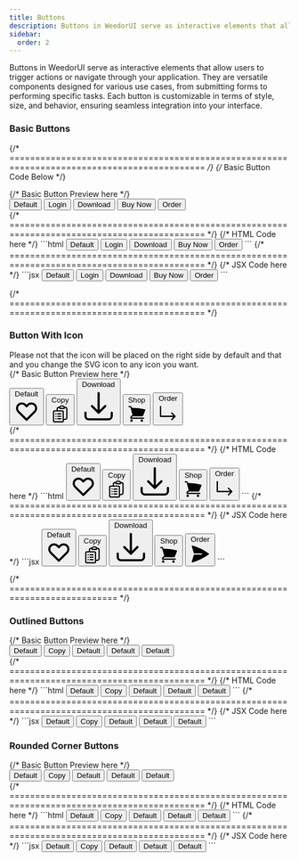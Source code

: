 ```yaml
---
title: Buttons
description: Buttons in WeedorUI serve as interactive elements that allow users to trigger actions or navigate through your application. They are versatile components designed for various use cases, from submitting forms to performing specific tasks. Each button is customizable in terms of style, size, and behavior, ensuring seamless integration into your interface.
sidebar:
  order: 2
---
```



Buttons in WeedorUI serve as interactive elements that allow users to trigger actions or navigate through your application. They are versatile components designed for various use cases, from submitting forms to performing specific tasks. Each button is customizable in terms of style, size, and behavior, ensuring seamless integration into your interface.

### Basic Buttons

{/* ============================================================================================ */}
{/* Basic Button Code Below */}

<Tabs>
  {/* Basic Button Preview here */}
  <TabItem label="Preview">
    <div class="space-y-4 grid ">
      <div class="space-x-4">
        <button class="py-2 px-6 bg-[#ffd201] text-base rounded-md cursor-pointer hover:opacity-90">
          Default
        </button>
        <button class="py-2 px-6 bg-[#58c7f4] text-base rounded-md cursor-pointer hover:opacity-90">
          Login
        </button>
        <button class="py-2 px-6 bg-[#e779c0] text-base rounded-md cursor-pointer hover:opacity-90 inline-flex items-center gap-1">
          Download
        </button>
        <button class="py-2 px-6 bg-[#008081] text-base rounded-md cursor-pointer hover:opacity-90">
          Buy Now
        </button>
        <button class="py-2 px-6 bg-[#ee4740] text-base rounded-md cursor-pointer hover:opacity-90 inline-flex items-center gap-2">
          Order
        </button>
      </div>
    </div>
  </TabItem>
  {/* ============================================================================================ */}
  {/* HTML Code here */}
  <TabItem label="HTML">
    ```html
    <button class="py-2 px-6 bg-blue-600 text-base rounded-md cursor-pointer hover:opacity-90">
      Default
    </button>
    <button class="py-2 px-6 bg-[#58c7f4] text-base rounded-md cursor-pointer hover:opacity-90">
      Login
    </button>
    <button class="py-2 px-6 bg-[#e779c0] text-base rounded-md cursor-pointer hover:opacity-90">
      Download
    </button>
    <button class="py-2 px-6 bg-[#008081] text-base rounded-md cursor-pointer hover:opacity-90">
      Buy Now
    </button>
    <button class="py-2 px-6 bg-[#ee4740] text-base rounded-md cursor-pointer hover:opacity-90">
      Order
    </button>
    ```
  </TabItem>
  {/* ============================================================================================ */}
  {/* JSX Code here */}
  <TabItem label="JSX">
    ```jsx
    <button className="py-2 px-6 bg-blue-600 text-base rounded-md cursor-pointer hover:opacity-90">
      Default
    </button>
    <button className="py-2 px-6 bg-[#58c7f4] text-base rounded-md cursor-pointer hover:opacity-90">
      Login
    </button>
    <button className="py-2 px-6 bg-[#e779c0] text-base rounded-md cursor-pointer hover:opacity-90">
      Download
    </button>
    <button className="py-2 px-6 bg-[#008081] text-base rounded-md cursor-pointer hover:opacity-90">
      Buy Now
    </button>
    <button className="py-2 px-6 bg-[#ee4740] text-base rounded-md cursor-pointer hover:opacity-90 ">
      Order
    </button>
    ```
  </TabItem>
</Tabs>

{/* ============================================================================================ */}

### Button With Icon

<Aside type="note" title="Note">
  Please not that the icon will be placed on the right side by default and that
  and you change the SVG icon to any icon you want.
</Aside>

<Tabs>
  {/* Basic Button Preview here */}
  <TabItem label="Preview">
    <div class="space-y-4 grid ">
      <div class="space-x-4">
        <button class="py-2 px-6 bg-[#ffd201] text-base rounded-md cursor-pointer opacity-90 inline-flex items-center gap-2">
          <span>Default</span>
          <svg
            xmlns="http://www.w3.org/2000/svg"
            class="h-6 w-6"
            fill="none"
            viewBox="0 0 24 24"
            stroke="currentColor"
          >
            <path
              stroke-linecap="round"
              stroke-linejoin="round"
              stroke-width="2"
              d="M4.318 6.318a4.5 4.5 0 000 6.364L12 20.364l7.682-7.682a4.5 4.5 0 00-6.364-6.364L12 7.636l-1.318-1.318a4.5 4.5 0 00-6.364 0z"
            />
          </svg>
        </button>
        <button class="py-2 px-6 bg-[#58c7f4] text-base rounded-md cursor-pointer opacity-90 inline-flex items-center gap-2">
          <span>Copy</span>
            <svg xmlns="http://www.w3.org/2000/svg" fill="none" viewBox="0 0 24 24" stroke-width="1.5" stroke="currentColor" class="size-5">
              <path stroke-linecap="round" stroke-linejoin="round" d="M9 12h3.75M9 15h3.75M9 18h3.75m3 .75H18a2.25 2.25 0 0 0 2.25-2.25V6.108c0-1.135-.845-2.098-1.976-2.192a48.424 48.424 0 0 0-1.123-.08m-5.801 0c-.065.21-.1.433-.1.664 0 .414.336.75.75.75h4.5a.75.75 0 0 0 .75-.75 2.25 2.25 0 0 0-.1-.664m-5.8 0A2.251 2.251 0 0 1 13.5 2.25H15c1.012 0 1.867.668 2.15 1.586m-5.8 0c-.376.023-.75.05-1.124.08C9.095 4.01 8.25 4.973 8.25 6.108V8.25m0 0H4.875c-.621 0-1.125.504-1.125 1.125v11.25c0 .621.504 1.125 1.125 1.125h9.75c.621 0 1.125-.504 1.125-1.125V9.375c0-.621-.504-1.125-1.125-1.125H8.25ZM6.75 12h.008v.008H6.75V12Zm0 3h.008v.008H6.75V15Zm0 3h.008v.008H6.75V18Z" />
            </svg>
        </button>
        <button class="py-2 px-6 bg-[#e779c0] text-base rounded-md cursor-pointer opacity-90 inline-flex items-center gap-1">
          <span>Download</span>
            <svg xmlns="http://www.w3.org/2000/svg" viewBox="0 0 24 24" fill="currentColor" class="size-5">
              <path fill-rule="evenodd" d="M12 2.25a.75.75 0 0 1 .75.75v11.69l3.22-3.22a.75.75 0 1 1 1.06 1.06l-4.5 4.5a.75.75 0 0 1-1.06 0l-4.5-4.5a.75.75 0 1 1 1.06-1.06l3.22 3.22V3a.75.75 0 0 1 .75-.75Zm-9 13.5a.75.75 0 0 1 .75.75v2.25a1.5 1.5 0 0 0 1.5 1.5h13.5a1.5 1.5 0 0 0 1.5-1.5V16.5a.75.75 0 0 1 1.5 0v2.25a3 3 0 0 1-3 3H5.25a3 3 0 0 1-3-3V16.5a.75.75 0 0 1 .75-.75Z" clip-rule="evenodd" />
            </svg>
        </button>
        <button class="py-2 px-6 bg-[#008081] text-base rounded-md cursor-pointer opacity-90 inline-flex items-center gap-2">
            <span>Shop</span>
            <svg xmlns="http://www.w3.org/2000/svg" viewBox="0 0 24 24" fill="currentColor" class="size-5">
              <path d="M2.25 2.25a.75.75 0 0 0 0 1.5h1.386c.17 0 .318.114.362.278l2.558 9.592a3.752 3.752 0 0 0-2.806 3.63c0 .414.336.75.75.75h15.75a.75.75 0 0 0 0-1.5H5.378A2.25 2.25 0 0 1 7.5 15h11.218a.75.75 0 0 0 .674-.421 60.358 60.358 0 0 0 2.96-7.228.75.75 0 0 0-.525-.965A60.864 60.864 0 0 0 5.68 4.509l-.232-.867A1.875 1.875 0 0 0 3.636 2.25H2.25ZM3.75 20.25a1.5 1.5 0 1 1 3 0 1.5 1.5 0 0 1-3 0ZM16.5 20.25a1.5 1.5 0 1 1 3 0 1.5 1.5 0 0 1-3 0Z" />
            </svg>
        </button>
        <button class="py-2 px-6 bg-[#ee4740] text-base rounded-md cursor-pointer hover:opacity-90 inline-flex items-center gap-2">
          <span>Order</span>
        <svg xmlns="http://www.w3.org/2000/svg" viewBox="0 0 24 24" fill="currentColor" class="size-5">
          <path fill-rule="evenodd" d="M3.74 3.749a.75.75 0 0 1 .75.75V15h13.938l-2.47-2.47a.75.75 0 0 1 1.061-1.06l3.75 3.75a.75.75 0 0 1 0 1.06l-3.75 3.75a.75.75 0 0 1-1.06-1.06l2.47-2.47H3.738a.75.75 0 0 1-.75-.75V4.5a.75.75 0 0 1 .75-.751Z" clip-rule="evenodd" />
        </svg>
        </button>
      </div>
    </div>

  </TabItem>
{/* ============================================================================================ */}
{/* HTML Code here */}

  <TabItem label="HTML">
    ```html
    <button class="py-2 px-6 bg-[#ffd201] text-base rounded-md cursor-pointer opacity-90 inline-flex items-center gap-2">
          <span>Default</span>
          <svg
            xmlns="http://www.w3.org/2000/svg"
            class="h-6 w-6"
            fill="none"
            viewBox="0 0 24 24"
            stroke="currentColor"
          >
            <path
              stroke-linecap="round"
              stroke-linejoin="round"
              stroke-width="2"
              d="M4.318 6.318a4.5 4.5 0 000 6.364L12 20.364l7.682-7.682a4.5 4.5 0 00-6.364-6.364L12 7.636l-1.318-1.318a4.5 4.5 0 00-6.364 0z"
            />
          </svg>
        </button>
        <button class="py-2 px-6 bg-[#58c7f4] text-base rounded-md cursor-pointer opacity-90 inline-flex items-center gap-2">
          <span>Copy</span>
            <svg xmlns="http://www.w3.org/2000/svg" fill="none" viewBox="0 0 24 24" stroke-width="1.5" stroke="currentColor" class="size-5">
              <path stroke-linecap="round" stroke-linejoin="round" d="M9 12h3.75M9 15h3.75M9 18h3.75m3 .75H18a2.25 2.25 0 0 0 2.25-2.25V6.108c0-1.135-.845-2.098-1.976-2.192a48.424 48.424 0 0 0-1.123-.08m-5.801 0c-.065.21-.1.433-.1.664 0 .414.336.75.75.75h4.5a.75.75 0 0 0 .75-.75 2.25 2.25 0 0 0-.1-.664m-5.8 0A2.251 2.251 0 0 1 13.5 2.25H15c1.012 0 1.867.668 2.15 1.586m-5.8 0c-.376.023-.75.05-1.124.08C9.095 4.01 8.25 4.973 8.25 6.108V8.25m0 0H4.875c-.621 0-1.125.504-1.125 1.125v11.25c0 .621.504 1.125 1.125 1.125h9.75c.621 0 1.125-.504 1.125-1.125V9.375c0-.621-.504-1.125-1.125-1.125H8.25ZM6.75 12h.008v.008H6.75V12Zm0 3h.008v.008H6.75V15Zm0 3h.008v.008H6.75V18Z" />
            </svg>
        </button>
        <button class="py-2 px-6 bg-[#e779c0] text-base rounded-md cursor-pointer hover:opacity-90 inline-flex items-center gap-1">
             <span>Download</span>
                <svg xmlns="http://www.w3.org/2000/svg" viewBox="0 0 24 24" fill="currentColor" class="size-5">
                  <path fill-rule="evenodd" d="M12 2.25a.75.75 0 0 1 .75.75v11.69l3.22-3.22a.75.75 0 1 1 1.06 1.06l-4.5 4.5a.75.75 0 0 1-1.06 0l-4.5-4.5a.75.75 0 1 1 1.06-1.06l3.22 3.22V3a.75.75 0 0 1 .75-.75Zm-9 13.5a.75.75 0 0 1 .75.75v2.25a1.5 1.5 0 0 0 1.5 1.5h13.5a1.5 1.5 0 0 0 1.5-1.5V16.5a.75.75 0 0 1 1.5 0v2.25a3 3 0 0 1-3 3H5.25a3 3 0 0 1-3-3V16.5a.75.75 0 0 1 .75-.75Z" clip-rule="evenodd" />
                </svg>
        </button>
        <button class="py-2 px-6 bg-[#008081] text-base rounded-md cursor-pointer opacity-90 inline-flex items-center gap-2">
            <span>Shop</span>
            <svg xmlns="http://www.w3.org/2000/svg" viewBox="0 0 24 24" fill="currentColor" class="size-5">
              <path d="M2.25 2.25a.75.75 0 0 0 0 1.5h1.386c.17 0 .318.114.362.278l2.558 9.592a3.752 3.752 0 0 0-2.806 3.63c0 .414.336.75.75.75h15.75a.75.75 0 0 0 0-1.5H5.378A2.25 2.25 0 0 1 7.5 15h11.218a.75.75 0 0 0 .674-.421 60.358 60.358 0 0 0 2.96-7.228.75.75 0 0 0-.525-.965A60.864 60.864 0 0 0 5.68 4.509l-.232-.867A1.875 1.875 0 0 0 3.636 2.25H2.25ZM3.75 20.25a1.5 1.5 0 1 1 3 0 1.5 1.5 0 0 1-3 0ZM16.5 20.25a1.5 1.5 0 1 1 3 0 1.5 1.5 0 0 1-3 0Z" />
            </svg>
        </button>
        <button class="py-2 px-6 bg-[#ee4740] text-base rounded-md cursor-pointer hover:opacity-90  inline-flex items-center gap-2">
          <span>Order</span>
           <svg xmlns="http://www.w3.org/2000/svg" viewBox="0 0 24 24" fill="currentColor" class="size-6">
              <path fill-rule="evenodd" d="M3.74 3.749a.75.75 0 0 1 .75.75V15h13.938l-2.47-2.47a.75.75 0 0 1 1.061-1.06l3.75 3.75a.75.75 0 0 1 0 1.06l-3.75 3.75a.75.75 0 0 1-1.06-1.06l2.47-2.47H3.738a.75.75 0 0 1-.75-.75V4.5a.75.75 0 0 1 .75-.751Z" clip-rule="evenodd" />        
            </svg>
        </button>
    ```

  </TabItem>
{/* ============================================================================================ */}
{/* JSX Code here */}

  <TabItem label="JSX">
    ```jsx
     <button className="py-2 px-6 bg-[#ffd201] text-base rounded-md cursor-pointer opacity-90 inline-flex items-center gap-2">
          <span>Default</span>
          <svg
            xmlns="http://www.w3.org/2000/svg"
            className="h-6 w-6"
            fill="none"
            viewBox="0 0 24 24"
            stroke="currentColor"
          >
            <path
              stroke-linecap="round"
              stroke-linejoin="round"
              stroke-width="2"
              d="M4.318 6.318a4.5 4.5 0 000 6.364L12 20.364l7.682-7.682a4.5 4.5 0 00-6.364-6.364L12 7.636l-1.318-1.318a4.5 4.5 0 00-6.364 0z"
            />
          </svg>
        </button>
        <button className="py-2 px-6 bg-[#58c7f4] text-base rounded-md cursor-pointer opacity-90 inline-flex items-center gap-2">
          <span>Copy</span>
            <svg xmlns="http://www.w3.org/2000/svg" fill="none" viewBox="0 0 24 24" stroke-width="1.5" stroke="currentColor" className="size-5">
              <path stroke-linecap="round" stroke-linejoin="round" d="M9 12h3.75M9 15h3.75M9 18h3.75m3 .75H18a2.25 2.25 0 0 0 2.25-2.25V6.108c0-1.135-.845-2.098-1.976-2.192a48.424 48.424 0 0 0-1.123-.08m-5.801 0c-.065.21-.1.433-.1.664 0 .414.336.75.75.75h4.5a.75.75 0 0 0 .75-.75 2.25 2.25 0 0 0-.1-.664m-5.8 0A2.251 2.251 0 0 1 13.5 2.25H15c1.012 0 1.867.668 2.15 1.586m-5.8 0c-.376.023-.75.05-1.124.08C9.095 4.01 8.25 4.973 8.25 6.108V8.25m0 0H4.875c-.621 0-1.125.504-1.125 1.125v11.25c0 .621.504 1.125 1.125 1.125h9.75c.621 0 1.125-.504 1.125-1.125V9.375c0-.621-.504-1.125-1.125-1.125H8.25ZM6.75 12h.008v.008H6.75V12Zm0 3h.008v.008H6.75V15Zm0 3h.008v.008H6.75V18Z" />
            </svg>
        </button>
        <button className="py-2 px-6 bg-[#e779c0] text-base rounded-md cursor-pointer hover:opacity-90 inline-flex items-center gap-1">
            <span>Download</span>
            <svg xmlns="http://www.w3.org/2000/svg" viewBox="0 0 24 24" fill="currentColor" className="size-5">
              <path fill-rule="evenodd" d="M12 2.25a.75.75 0 0 1 .75.75v11.69l3.22-3.22a.75.75 0 1 1 1.06 1.06l-4.5 4.5a.75.75 0 0 1-1.06 0l-4.5-4.5a.75.75 0 1 1 1.06-1.06l3.22 3.22V3a.75.75 0 0 1 .75-.75Zm-9 13.5a.75.75 0 0 1 .75.75v2.25a1.5 1.5 0 0 0 1.5 1.5h13.5a1.5 1.5 0 0 0 1.5-1.5V16.5a.75.75 0 0 1 1.5 0v2.25a3 3 0 0 1-3 3H5.25a3 3 0 0 1-3-3V16.5a.75.75 0 0 1 .75-.75Z" clip-rule="evenodd" />
            </svg>
        </button>
        <button className="py-2 px-6 bg-[#008081] text-base rounded-md cursor-pointer opacity-90 inline-flex items-center gap-2">
            <span>Shop</span>
            <svg xmlns="http://www.w3.org/2000/svg" viewBox="0 0 24 24" fill="currentColor" className="size-5">
              <path d="M2.25 2.25a.75.75 0 0 0 0 1.5h1.386c.17 0 .318.114.362.278l2.558 9.592a3.752 3.752 0 0 0-2.806 3.63c0 .414.336.75.75.75h15.75a.75.75 0 0 0 0-1.5H5.378A2.25 2.25 0 0 1 7.5 15h11.218a.75.75 0 0 0 .674-.421 60.358 60.358 0 0 0 2.96-7.228.75.75 0 0 0-.525-.965A60.864 60.864 0 0 0 5.68 4.509l-.232-.867A1.875 1.875 0 0 0 3.636 2.25H2.25ZM3.75 20.25a1.5 1.5 0 1 1 3 0 1.5 1.5 0 0 1-3 0ZM16.5 20.25a1.5 1.5 0 1 1 3 0 1.5 1.5 0 0 1-3 0Z" />
            </svg>
        </button>
        <button className="py-2 px-6 bg-[#ee4740] text-base rounded-md cursor-pointer hover:opacity-90  inline-flex items-center gap-2">
          <span>Order</span> 
            <svg xmlns="http://www.w3.org/2000/svg" viewBox="0 0 24 24" fill="currentColor" className="size-6">
              <path d="M3.478 2.404a.75.75 0 0 0-.926.941l2.432 7.905H13.5a.75.75 0 0 1 0 1.5H4.984l-2.432 7.905a.75.75 0 0 0 .926.94 60.519 60.519 0 0 0 18.445-8.986.75.75 0 0 0 0-1.218A60.517 60.517 0 0 0 3.478 2.404Z" />
            </svg>
        </button>
    ```
  </TabItem>
</Tabs>

{/* =========================================================================== */}

### Outlined Buttons

<Tabs>
  {/* Basic Button Preview here */}
  <TabItem label="Preview">
    <div class="space-y-4 grid ">
      <div class="space-x-4">
        <button class="py-2 px-6 bg-transparent border border-green-500 hover:bg-green-500 hover:text-black hover:border-transparent text-base rounded-md cursor-pointer">
          Default
        </button>
        <button class="py-2 px-6 bg-transparent border border-[#58c7f4] hover:bg-[#58c7f4] hover:border-transparent text-base rounded-md cursor-pointer">
          Copy
        </button>
        <button class="py-2 px-6 bg-transparent border border-[#ee4740] hover:bg-[#ee4740] hover:border-transparent text-base rounded-md cursor-pointer">
          Default
        </button>
        <button class="py-2 px-6 bg-transparent border border-[#154468] hover:bg-[#154468] hover:border-transparent hover:text-white text-base rounded-md cursor-pointer">
          Default
        </button>
        <button class="py-2 px-6 bg-transparent border border-pink-500 hover:bg-pink-500 hover:border-transparent hover:text-white text-base rounded-md cursor-pointer">
          Default
        </button>
      </div>
    </div>

  </TabItem>
{/* ============================================================================================ */}
{/* HTML Code here */}

  <TabItem label="HTML">
    ```html
        <button class="py-2 px-6 bg-transparent border border-green-500 hover:bg-green-500 hover:border-transparent hover:text-black text-base rounded-md cursor-pointer">
          Default
        </button>
        <button class="py-2 px-6 bg-transparent border border-[#58c7f4] hover:bg-[#58c7f4] hover:border-transparent text-base rounded-md cursor-pointer">
          Copy
        </button>
        <button class="py-2 px-6 bg-transparent border border-[#ee4740] hover:bg-[#ee4740] hover:border-transparent text-base rounded-md cursor-pointer">
          Default
        </button>
        <button class="py-2 px-6 bg-transparent border border-[#154468] hover:bg-[#154468] hover:border-transparent hover:text-white text-base rounded-md cursor-pointer">
          Default
        </button>
        <button class="py-2 px-6 bg-transparent border border-pink-500 hover:bg-pink-500 hover:border-transparent hover:text-white text-base rounded-md cursor-pointer">
          Default
        </button>    
    ```

  </TabItem>
{/* ============================================================================================ */}
{/* JSX Code here */}

  <TabItem label="JSX">
    ```jsx
     <button className="py-2 px-6 bg-transparent border border-green-500 hover:bg-green-500 hover:border-transparent hover:text-black text-base rounded-md cursor-pointer">
          Default
        </button>
        <button className="py-2 px-6 bg-transparent border border-[#58c7f4] hover:bg-[#58c7f4] hover:border-transparent text-base rounded-md cursor-pointer">
          Copy
        </button>
        <button className="py-2 px-6 bg-transparent border border-[#ee4740] hover:bg-[#ee4740] hover:border-transparent text-base rounded-md cursor-pointer">
          Default
        </button>
        <button className="py-2 px-6 bg-transparent border border-[#154468] hover:bg-[#154468] hover:border-transparent hover:text-white text-base rounded-md cursor-pointer">
          Default
        </button>
        <button className="py-2 px-6 bg-transparent border border-pink-500 hover:bg-pink-500 hover:border-transparent hover:text-white text-base rounded-md cursor-pointer">
          Default
        </button>    
    ```
  </TabItem>
</Tabs>

### Rounded Corner Buttons

<Tabs>
  {/* Basic Button Preview here */}
  <TabItem label="Preview">
    <div class="space-y-4 grid ">
      <div class="space-x-4">
        <button class="py-2 px-6 bg-transparent border border-green-500 hover:bg-green-500 hover:text-black hover:border-transparent text-base rounded-full  cursor-pointer">
          Default
        </button>
        <button class="py-2 px-6 bg-transparent border border-[#58c7f4] hover:bg-[#58c7f4] hover:border-transparent text-base rounded-full  cursor-pointer">
          Copy
        </button>
        <button class="py-2 px-6 bg-transparent border border-[#ee4740] hover:bg-[#ee4740] hover:border-transparent text-base rounded-full  cursor-pointer">
          Default
        </button>
        <button class="py-2 px-6 bg-transparent border border-[#154468] hover:bg-[#154468] hover:border-transparent hover:text-white text-base rounded-full  cursor-pointer">
          Default
        </button>
        <button class="py-2 px-6 bg-transparent border border-pink-500 hover:bg-pink-500 hover:border-transparent hover:text-white text-base rounded-full  cursor-pointer">
          Default
        </button>
      </div>
    </div>

  </TabItem>
{/* ============================================================================================ */}
{/* HTML Code here */}

  <TabItem label="HTML">
    ```html
        <button class="py-2 px-6 bg-transparent border border-green-500 hover:bg-green-500 hover:border-transparent hover:text-black text-base rounded-full  cursor-pointer">
          Default
        </button>
        <button class="py-2 px-6 bg-transparent border border-[#58c7f4] hover:bg-[#58c7f4] hover:border-transparent text-base rounded-full  cursor-pointer">
          Copy
        </button>
        <button class="py-2 px-6 bg-transparent border border-[#ee4740] hover:bg-[#ee4740] hover:border-transparent text-base rounded-full  cursor-pointer">
          Default
        </button>
        <button class="py-2 px-6 bg-transparent border border-[#154468] hover:bg-[#154468] hover:border-transparent hover:text-white text-base rounded-full  cursor-pointer">
          Default
        </button>
        <button class="py-2 px-6 bg-transparent border border-pink-500 hover:bg-pink-500 hover:border-transparent hover:text-white text-base rounded-full  cursor-pointer">
          Default
        </button>    
    ```

  </TabItem>
{/* ============================================================================================ */}
{/* JSX Code here */}

  <TabItem label="JSX">
    ```jsx
     <button className="py-2 px-6 bg-transparent border border-green-500 hover:bg-green-500 hover:border-transparent hover:text-black text-base rounded-full  cursor-pointer">
          Default
        </button>
        <button className="py-2 px-6 bg-transparent border border-[#58c7f4] hover:bg-[#58c7f4] hover:border-transparent text-base rounded-full  cursor-pointer">
          Copy
        </button>
        <button className="py-2 px-6 bg-transparent border border-[#ee4740] hover:bg-[#ee4740] hover:border-transparent text-base rounded-full  cursor-pointer">
          Default
        </button>
        <button className="py-2 px-6 bg-transparent border border-[#154468] hover:bg-[#154468] hover:border-transparent hover:text-white text-base rounded-full  cursor-pointer">
          Default
        </button>
        <button className="py-2 px-6 bg-transparent border border-pink-500 hover:bg-pink-500 hover:border-transparent hover:text-white text-base rounded-full  cursor-pointer">
          Default
        </button>    
    ```
  </TabItem>
</Tabs>
